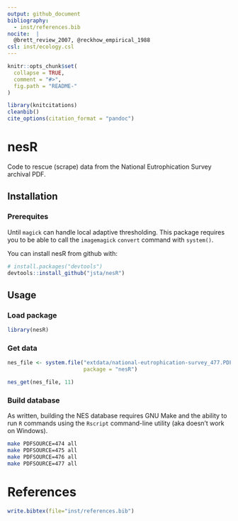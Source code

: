 ```yaml
---
output: github_document
bibliography: 
  - inst/references.bib
nocite:  |
  @brett_review_2007, @reckhow_empirical_1988
csl: inst/ecology.csl
---
```


<!-- README.md is generated from README.Rmd. Please edit that file -->

```r
knitr::opts_chunk$set(
  collapse = TRUE,
  comment = "#>",
  fig.path = "README-"
)
```

```r
library(knitcitations)
cleanbib()   
cite_options(citation_format = "pandoc")
```

# nesR

Code to rescue (scrape) data from the National Eutrophication Survey archival PDF.

## Installation

### Prerequites

Until `magick` can handle local adaptive thresholding. This package requires you to be able to call the `imagemagick` `convert` command with `system()`.

You can install nesR from github with:

```r
# install.packages("devtools")
devtools::install_github("jsta/nesR")
```

## Usage

### Load package

```r
library(nesR)
```

### Get data 

```r
nes_file <- system.file("extdata/national-eutrophication-survey_477.PDF", 
                        package = "nesR")

nes_get(nes_file, 11)
```

### Build database

As written, building the NES database requires GNU Make and the ability to run `R` commands using the `Rscript` command-line utility (aka doesn't work on Windows).

```bash
make PDFSOURCE=474 all
make PDFSOURCE=475 all
make PDFSOURCE=476 all
make PDFSOURCE=477 all
```

# References

```r
write.bibtex(file="inst/references.bib")
```
